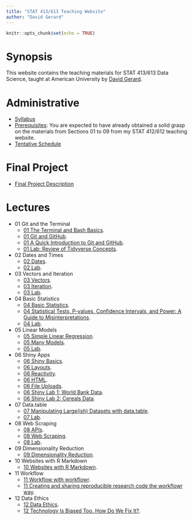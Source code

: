 ```yaml
---
title: "STAT 413/613 Teaching Website"
author: "David Gerard"
---
```


```r
knitr::opts_chunk$set(echo = TRUE)
```

# Synopsis

This website contains the teaching materials for STAT 413/613 Data Science, taught at American 
University by [David Gerard](https://dcgerard.github.io/).

# Administrative

- [Syllabus](./admin/syllabus.html)
- [Prerequisites](https://dcgerard.github.io/stat_412_612/): You are expected
  to have already obtained a solid grasp on the materials from Sections 01 to
  09 from my STAT 412/612 teaching website.
- [Tentative Schedule](./admin/schedule.html)

# Final Project

- [Final Project Description](./final_project/final_project_description.html)

# Lectures

- 01 Git and the Terminal
    - [01 The Terminal and Bash Basics](./01_git/01_basic_bash.html).
    - [01 Git and GitHub](./01_git/01_git_github.html).
    - [01 A Quick Introduction to Git and GitHub](https://doi.org/10.1371/journal.pcbi.1004668).
    - [01 Lab: Review of Tidyverse Concepts](https://github.com/data-science-master/lab_01).
- 02 Dates and Times
    - [02 Dates](./02_dates/02_dates.html).
    - [02 Lab](https://github.com/data-science-master/lab_02).
- 03 Vectors and Iteration
    - [03 Vectors](./03_vectors_iterators/03_vectors.html).
    - [03 Iteration](./03_vectors_iterators/03_iterators.html).
    - [03 Lab](https://github.com/data-science-master/lab_03).
- 04 Basic Statistics
    - [04 Basic Statistics](./04_basic_stats/04_basic_stats.html).
    - [04 Statistical Tests, P-values, Confidence Intervals, and Power: A Guide to Misinterpretations](./04_basic_stats/greenland_etal_2016.pdf).
    - [04 Lab](https://github.com/data-science-master/lab_04).
- 05 Linear Models
    - [05 Simple Linear Regression](./05_linear_regression/05_simple_linear_regression.html).
    - [05 Many Models](./05_linear_regression/05_many_models.html).
    - [05 Lab](https://github.com/data-science-master/lab_05).
- 06 Shiny Apps
    - [06 Shiny Basics](./06_shiny/06_basic_shiny.html).
    - [06 Layouts](./06_shiny/06_layouts.html).
    - [06 Reactivity](./06_shiny/06_reactivity.html).
    - [06 HTML](./06_shiny/06_html.html).
    - [06 File Uploads](./06_shiny/06_upload.html).
    - [06 Shiny Lab 1: World Bank Data](https://github.com/data-science-master/lab_06_1).
    - [06 Shiny Lab 2: Cereals Data](https://github.com/data-science-master/lab_06_2).
- 07 Data.table    
    - [07 Manipulating Large(ish) Datasets with data.table](./07_medium_data/07_medium_data.html).
    - [07 Lab](https://github.com/data-science-master/lab_07).
- 08 Web Scraping
    - [08 APIs](./08_web_scraping/08_apis.html).
    - [08 Web Scraping](./08_web_scraping/08_web_scraping.html).
    - [08 Lab](https://github.com/data-science-master/lab_08).
- 09 Dimensionality Reduction
    - [09 Dimensionality Reduction](./09_dimension_reduction/09_dimension_reduction.html).
- 10 Websites with R Markdown
    - [10 Websites with R Markdown](./10_websites/10_websites.html).
- 11 Workflow
    - [11 Workflow with workflowr](./11_workflowr/11_workflowr.html).
    - [11 Creating and sharing reproducible research code the workflowr way](https://doi.org/10.12688/f1000research.20843.1).
- 12 Data Ethics
    - [12 Data Ethics](./12_ethics/12_ethics.html).
    - [12 Technology Is Biased Too. How Do We Fix It?](./12_ethics/data_science_bias.pdf).
